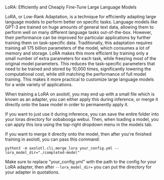 LoRA: Efficiently and Cheaply Fine-Tune Large Language Models

LoRA, or Low-Rank Adaptation, is a technique for efficiently adapting large language models to perform better on specific tasks. Language models like GPT-3 are trained on huge amounts of general text data, allowing them to perform well on many different language tasks out-of-the-box. However, their performance can be improved for particular applications by further training them on task-specific data. Traditionally, this adaptation requires training all 175 billion parameters of the model, which consumes a lot of memory and storage. LoRA makes this more efficient by training only a small number of extra parameters for each task, while freezing most of the original model parameters. This reduces the task-specific parameters that need to be trained and stored by 10,000 times, significantly lowering the computational cost, while still matching the performance of full model training. This makes it more practical to customize large language models for a wide variety of applications.

When training a LoRA on axolotl, you may end up with a small file which is known as an adapter, you can either apply this during inference, or merge it directly onto the base model in order to permanently apply it.

If you want to just use it during inference, you can save the entire folder into your loras directory for oobabooga webui. Then, when loading a model, you can apply this lora using the top-right dropdown menu in the models tab.

If you want to merge it directly onto the model, then after you're finished training in axolotl, you can pass this command:

`python3 -m axolotl.cli.merge_lora your_config.yml --lora_model_dir="./completed-model"`

Make sure to replace "your_config.yml" with the path to the config for your LoRA adapter, then after `--lora_model_dir=` you can put the directory for your adapter in quotations.